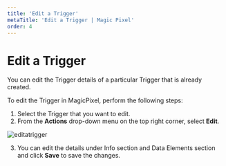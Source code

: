 ---
title: 'Edit a Trigger'
metaTitle: 'Edit a Trigger | Magic Pixel'
order: 4
---

# Edit a Trigger

You can edit the Trigger details of a particular Trigger that is already created.

To edit the Trigger in MagicPixel, perform the following steps:
1.	Select the Trigger that you want to edit.
2.	From the **Actions** drop-down menu on the top right corner, select **Edit**.

![editatrigger](/images/triggersimages/edit.png)

3.	You can edit the details under Info section and Data Elements section and click **Save** to save the changes.
